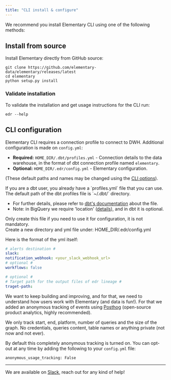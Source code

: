 ```yaml
---
title: "CLI install & configure"
---
```



We recommend you install Elementary CLI using one of the following methods:

<InstallCLI />

## Install from source

Install Elementary directly from GitHub source:

```shell
git clone https://github.com/elementary-data/elementary/releases/latest
cd elementary
python setup.py install
```

### Validate installation

To validate the installation and get usage instructions for the CLI run:

```shell
edr --help
```

## CLI configuration

Elementary CLI requires a connection profile to connect to DWH. Additional configuration is made on `config.yml`:

- **Required:** `HOME_DIR/.dbt/profiles.yml` - Connection details to the data warehouse, in the format of dbt connection profile named `elementary`.
- **Optional:** `HOME_DIR/.edr/config.yml` - Elementary configuration.

(These default paths and names may be changed using the [CLI options](./cli-commands#cli-advanced-options)).

<Accordion title="How to create 'profiles.yml'?">

<AddConnectionProfile />

</Accordion>

<Accordion title="dbt-core user? You already have profiles.yml">
If you are a dbt user, you already have a `profiles.yml` file that you can use. The default path of the dbt profiles file is `~/.dbt/` directory.

- For further details, please refer to [dbt's documentation](https://docs.getdbt.com/reference/profiles.yml) about the file.
- Note: in BigQuery we require 'location' ([details](https://cloud.google.com/bigquery/docs/locations)), and in dbt it is optional.

</Accordion>

<ConnectionProfile />

<ProfilePermissions />

<Accordion title="How to create 'config.yml'?">

Only create this file if you need to use it for configuration, it is not mandatory.  
Create a new directory and yml file under: HOME_DIR/.edr/config.yml

Here is the format of the yml itself:

```yml config.yml
# alerts destination #
slack:
notification_webhook: <your_slack_webhook_url>
# optional #
workflows: false

# optional #
# Target path for the output files of edr lineage #
traget-path:
```

</Accordion>

<Accordion title="Anonymous tracking">

We want to keep building and improving, and for that, we need to understand how users work with Elementary (and data is fun!). For that we added an anonymous tracking of events using [Posthog](https://posthog.com/) (open-source product analytics, highly recommended).

We only track start, end, platform, number of queries and the size of the graph. No credentials, queries content, table names or anything private (not now and not ever).

By default this completely anonymous tracking is turned on. You can opt-out at any time by adding the following to your `config.yml` file:

```shell
anonymous_usage_tracking: False
```

</Accordion>

---

<Accordion title="Have a question?">

We are available on [Slack](https://join.slack.com/t/elementary-community/shared_invite/zt-uehfrq2f-zXeVTtXrjYRbdE_V6xq4Rg), reach out for any kind of help!

</Accordion>
